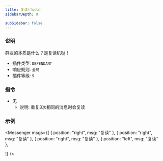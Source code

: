 ```yaml
---
title: 复读(fudu)
sidebarDepth: 0

subSidebar: false
---
```



### 说明

群友的本质是什么？是复读机哒！

- 插件类型: `DEPENDANT`
- 响应规则: `全局`
- 插件等级: `5`

### 指令

- 无
  - 说明:  重复3次相同的消息时会复读

### 示例

<Messenger
  msgs={[
    { position: "right", msg: "复读" },
    { position: "right", msg: "复读" },
    { position: "right", msg: "复读" },
    {
      position: "left",
      msg: "复读"
    },

  ]}
/>

